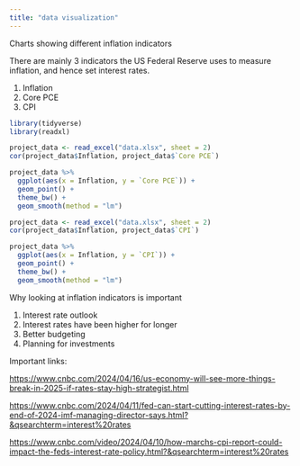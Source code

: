 ```yaml
---
title: "data visualization"
---
```


Charts showing different inflation indicators

There are mainly 3 indicators the US Federal Reserve uses to measure inflation, and hence set interest rates.

1.  Inflation
2.  Core PCE
3.  CPI

```r
library(tidyverse)
library(readxl)
```

```r

project_data <- read_excel("data.xlsx", sheet = 2)
cor(project_data$Inflation, project_data$`Core PCE`)
```

```r
project_data %>%
  ggplot(aes(x = Inflation, y = `Core PCE`)) +
  geom_point() +
  theme_bw() +
  geom_smooth(method = "lm")
```

```r
project_data <- read_excel("data.xlsx", sheet = 2)
cor(project_data$Inflation, project_data$`CPI`)
```

```r
project_data %>%
  ggplot(aes(x = Inflation, y = `CPI`)) +
  geom_point() +
  theme_bw() +
  geom_smooth(method = "lm")
```

Why looking at inflation indicators is important

1.  Interest rate outlook
2.  Interest rates have been higher for longer
3.  Better budgeting
4.  Planning for investments

Important links:

<https://www.cnbc.com/2024/04/16/us-economy-will-see-more-things-break-in-2025-if-rates-stay-high-strategist.html>

<https://www.cnbc.com/2024/04/11/fed-can-start-cutting-interest-rates-by-end-of-2024-imf-managing-director-says.html?&qsearchterm=interest%20rates>

<https://www.cnbc.com/video/2024/04/10/how-marchs-cpi-report-could-impact-the-feds-interest-rate-policy.html?&qsearchterm=interest%20rates>
